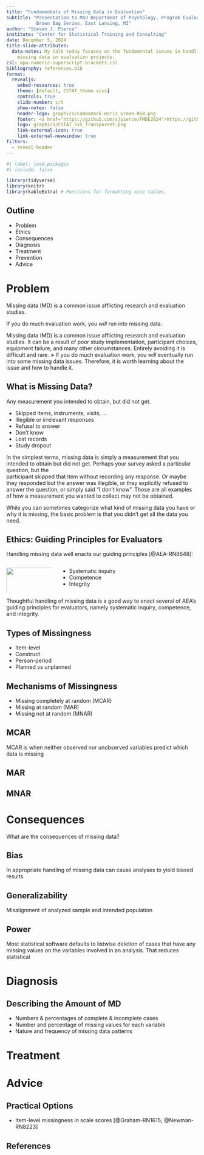 ```yaml
---
title: "Fundamentals of Missing Data in Evaluation"
subtitle: "Presentation to MSU Department of Psychology, Program Evaluation
           Brown Bag Series, East Lansing, MI"
author: "Steven J. Pierce"
institute: "Center for Statistical Training and Consulting"
date: December 5, 2024
title-slide-attributes: 
  data-notes: My talk today focuses on the fundamental issues in handling 
    missing data in evaluation projects. 
csl: apa-numeric-superscript-brackets.csl
bibliography: references.bib
format: 
  revealjs:
    embed-resources: true
    theme: [default, CSTAT_theme.scss]
    controls: true
    slide-number: c/t
    show-notes: false
    header-logo: graphics/Combomark-Horiz_Green-RGB.png
    footer: <a href="https://github.com/sjpierce/FMDE2024">https://github.com/sjpierce/FMDE2024</a>
    logo: graphics/CSTAT_5x5_Transparent.png
    link-external-icon: true
    link-external-newwindow: true
filters:
  - reveal-header
---
```


```r
#| label: load-packages
#| include: false

library(tidyverse)
library(knitr)
library(kableExtra) # Functions for formatting nice tables. 
```

## Outline
* Problem
* Ethics
* Consequences
* Diagnosis
* Treatment
* Prevention
* Advice

# Problem
Missing data (MD) is a common issue afflicting research and evaluation studies. 

::: {.fragment}
:::{.callout-warning}
If you do much evaluation work, you *will* run into missing data. 
:::
:::
::: {.notes}
Missing data (MD) is a common issue afflicting research and evaluation studies.
It can be a result of poor study implementation, participant choices, equipment
failure, and many other circumstances. Entirely avoiding it is difficult and
rare. **>** If you do much evaluation work, you *will* eventually run into some 
missing data issues. Therefore, it is worth learning about the issue and how to
handle it.
::: 

## What is Missing Data?

Any measurement you intended to obtain, but did not get. 

* Skipped items, instruments, visits, ...
* Illegible or irrelevant responses
* Refusal to answer
* Don't know
* Lost records 
* Study dropout 

::: {.notes}
In the simplest terms, missing data is simply a measurement that you intended to 
obtain but did not get. Perhaps your survey asked a particular question, but the  
participant skipped that item without recording any response. Or maybe they 
responded but the answer was illegible, or they explicitly refused to answer the 
question, or simply said "I don't know". Those are all examples of how a 
measurement you wanted to collect may not be obtained. 

While you can sometimes categorize what kind of missing data you have or why it 
is missing, the basic problem is that you didn't get all the data you need. 
:::

## Ethics: Guiding Principles for Evaluators
Handling missing data well enacts our guiding principles [@AEA-RN8648]: 

:::: {.columns}

::: {.column width="25%"}
![](graphics/AEA_Logo.png){fig-alt="AEA logo." width=150% height=150%}
:::

::: {.column width="75%"}

::: {.incremental}
* Systematic inquiry
* Competence 
* Integrity 
:::

:::

::::

::: {.notes}
Thoughtful handling of missing data is a good way to enact several of AEA's 
guiding principles for evaluators, namely systematic inquiry, competence, and 
integrity.
:::

## Types of Missingness

* Item-level 
* Construct 
* Person-period 
* Planned vs unplanned

## Mechanisms of Missingness

* Missing completely at random (MCAR)
* Missing at random (MAR)
* Missing not at random (MNAR)

## MCAR
MCAR is when neither observed nor unobserved variables predict which data is missing

## MAR

## MNAR

# Consequences
What are the consequences of missing data? 

## Bias
In appropriate handling of missing data can cause analyses to yield biased 
results. 

## Generalizability
Misalignment of analyzed sample and intended population

## Power
Most statistical software defaults to listwise deletion of cases that have any 
missing values on the variables involved in an analysis. That reduces statistical


# Diagnosis

## Describing the Amount of MD

* Numbers & percentages of complete & incomplete cases 
* Number and percentage of missing values for each variable
* Nature and frequency of missing data patterns

# Treatment

# Advice

## Practical Options

* Item-level missingness in scale scores [@Graham-RN1615; @Newman-RN8223]


## References {.scrollable}

::: {#refs}
:::

